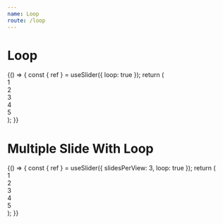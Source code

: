 ```yaml
---
name: Loop
route: /loop
---
```



# Loop

<Playground>
  {() => {
    const { ref } = useSlider({
      loop: true
    });
    return (
      <div ref={ref}>
        <div>1</div>
        <div>2</div>
        <div>3</div>
        <div>4</div>
        <div>5</div>
      </div>
    );
  }}
</Playground>

# Multiple Slide With Loop

<Playground>
  {() => {
    const { ref } = useSlider({ slidesPerView: 3, loop: true });
    return (
      <div ref={ref}>
        <div>1</div>
        <div>2</div>
        <div>3</div>
        <div>4</div>
        <div>5</div>
      </div>
    );
  }}
</Playground>

